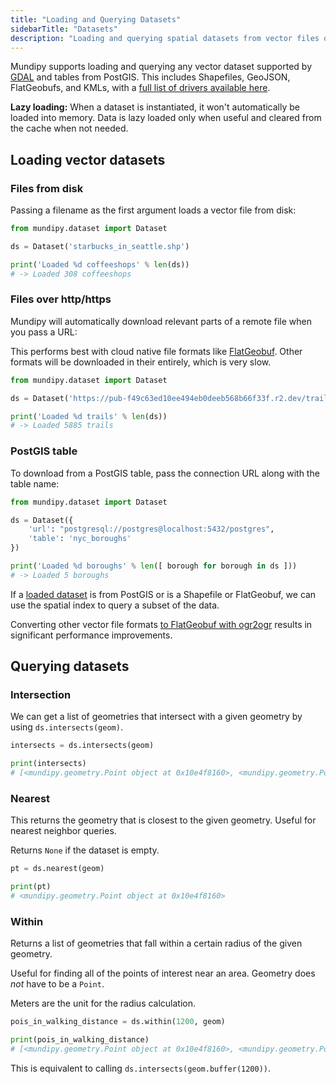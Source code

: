 ```yaml
---
title: "Loading and Querying Datasets"
sidebarTitle: "Datasets"
description: "Loading and querying spatial datasets from vector files or PostGIS."
---
```


Mundipy supports loading and querying any vector dataset supported by [GDAL](https://gdal.org/) and tables from PostGIS. This includes Shapefiles, GeoJSON, FlatGeobufs, and KMLs, with a [full list of drivers available here](https://gdal.org/drivers/vector/index.html).

<Note>**Lazy loading:** When a dataset is instantiated, it won't automatically be loaded into memory. Data
is lazy loaded only when useful and cleared from the cache when not needed.</Note>

## Loading vector datasets

### Files from disk

Passing a filename as the first argument loads a vector file from disk:

```py
from mundipy.dataset import Dataset

ds = Dataset('starbucks_in_seattle.shp')

print('Loaded %d coffeeshops' % len(ds))
# -> Loaded 308 coffeeshops
```

### Files over http/https

Mundipy will automatically download relevant parts of a remote file when you
pass a URL:

<Warning>This performs best with cloud native file formats like [FlatGeobuf](https://flatgeobuf.org/). Other formats will be downloaded in their entirely, which is very slow.</Warning>

```py
from mundipy.dataset import Dataset

ds = Dataset('https://pub-f49c63ed10ee494eb0deeb568b66f33f.r2.dev/trails.fgb')

print('Loaded %d trails' % len(ds))
# -> Loaded 5885 trails
```

### PostGIS table

To download from a PostGIS table, pass the connection URL along with the table name:

```py
from mundipy.dataset import Dataset

ds = Dataset({
    'url': "postgresql://postgres@localhost:5432/postgres",
    'table': 'nyc_boroughs'
})

print('Loaded %d boroughs' % len([ borough for borough in ds ]))
# -> Loaded 5 boroughs
```

If a [loaded dataset](/loading-datasets) is from PostGIS or is a Shapefile or FlatGeobuf,
we can use the spatial index to query a subset of the data.

<Tip>Converting other vector file formats [to FlatGeobuf with ogr2ogr](https://buntinglabs.com/tools/ogr2ogr-command-builder) results in significant performance improvements.</Tip>

## Querying datasets

### Intersection

We can get a list of geometries that intersect with a given geometry by
using `ds.intersects(geom)`.

```py
intersects = ds.intersects(geom)

print(intersects)
# [<mundipy.geometry.Point object at 0x10e4f8160>, <mundipy.geometry.Point object at 0x10e435fc0>, <mundipy.geometry.Point object at 0x1115c1720>]
```

### Nearest

This returns the geometry that is closest to the given geometry. Useful
for nearest neighbor queries.

Returns `None` if the dataset is empty.

```py
pt = ds.nearest(geom)

print(pt)
# <mundipy.geometry.Point object at 0x10e4f8160>
```

### Within

Returns a list of geometries that fall within a certain radius of the given geometry.

Useful for finding all of the points of interest near an area. Geometry does *not* have to be a `Point`.

<Note>Meters are the unit for the radius calculation.</Note>

```py
pois_in_walking_distance = ds.within(1200, geom)

print(pois_in_walking_distance)
# [<mundipy.geometry.Point object at 0x10e4f8160>, <mundipy.geometry.Point object at 0x10e435fc0>]
```

This is equivalent to calling `ds.intersects(geom.buffer(1200))`.
